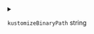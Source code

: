 
<details>
<summary>

`kustomizeBinaryPath`  <span class="config-field-type">string</span> 

</summary>

KustomizeBinaryPath is the optional path where to find the kustomize binary

</details>
